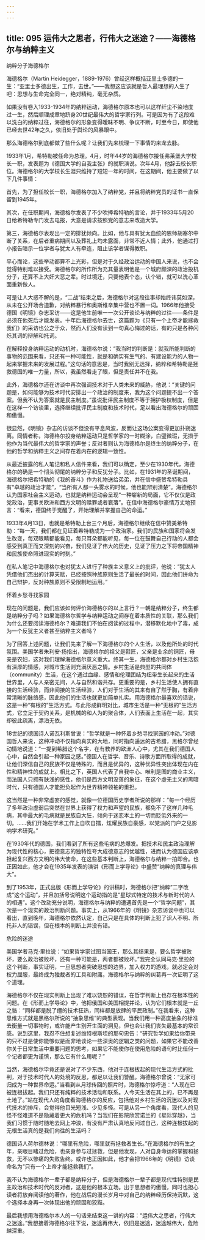 ```yaml
---
---
---
```

title: 095 运伟大之思者，行伟大之迷途？——海德格尔与纳粹主义
---







纳粹分子海德格尔

海德格尔（Martin Heidegger，1889-1976）曾经这样概括亚里士多德的一生：“亚里士多德出生，工作，去世。”——我想这应该就是哲人最理想的人生了吧：思想与生命完全同一，绝对精纯，毫无杂质。

如果没有卷入1933-1934年的纳粹运动，海德格尔原本也可以这样纤尘不染地度过一生，然后顺理成章地跻身20世纪最伟大的哲学家行列。可是因为有了这段难以洗白的纳粹过往，海德格尔的形象变得暧昧不明、争议不断，时至今日，即使他已经去世42年之久，依旧处于舆论的风暴眼中。

那么海德格尔到底都做了些什么呢？让我们先来梳理一下事情的来龙去脉。

1933年1月，希特勒被任命为总理。4月，时年44岁的海德格尔接任弗莱堡大学校长一职，发表题为《德国大学的自我主张》的就职演说。次年4月，他辞去校长职位。海德格尔的大学校长生涯只维持了短短一年的时间，在这期间，他主要做了以下几件事情：

首先，为了担任校长一职，海德格尔加入了纳粹党，并且将纳粹党员的证书一直保留到1945年。

其次，在任职期间，海德格尔发表了不少吹捧希特勒的言论，并于1933年5月20日给希特勒专门发去电报，大意是请求按照党的意志来改造大学。

第三，海德格尔表现出一定的排犹倾向。比如，他与具有犹太血统的恩师胡塞尔中断了关系，在后者重病期间以及葬礼上均未露面，非常不近人情；此外，他通过打小报告暗示一位学者与犹太人有牵连，阻止该学者谋得教职。

平心而论，这些举动都算不上光彩，但是对于久经政治运动的中国人来说，也不会觉得特别难以接受。海德格尔的所作所为充其量表明他是一个城府颇深的政治投机分子，还算不上大奸大恶之辈。时过境迁，只要他表个态，认个错，就可以洗心革面重新做人。

可是让人大惑不解的是，“二战”结束之后，海德格尔对这段往事却始终讳莫如深，从未在公开场合道歉，对纳粹暴行和奥斯维辛集中营也不置一词。1966年他接受德国《明镜》杂志采访——这是他生前唯一一次公开谈论与纳粹的过往——条件是必须在他死后才能发表。十年后海德格尔去世，这篇题为《只有一个上帝才能拯救我们》的采访也公之于众，然而人们没有读到一句真心悔过的话，有的只是各种闪烁其词的辩解和托词。

在解释投身纳粹运动的动机时，海德格尔说：“我当时的判断是：就我所能判断的事物的范围来看，只还有一种可能性，就是和确实有生气的、有建设能力的人物一起来掌握未来的发展过程。”这句话的意思是，当时我别无选择，纳粹和希特勒是拯救德国的唯一力量，所以，我虽然看走了眼，但是责任并不在我。

此外，海德格尔还在访谈中再次强调技术对于人类未来的威胁，他说：“关键的问题是，如何能够为技术时代安排出一个政治的制度来，我为这个问题提不出一个答案。但我不认为答案就是民主制度。”虽说批评民主制度不等于拥护极权制度，但是在这样一个访谈里，选择继续批评民主制度和技术时代，足以看出海德格尔的顽固和傲慢。

很显然，《明镜》杂志的访谈不但没有平息风波，反而让这场公案变得更加扑朔迷离。同情者称，海德格尔投身纳粹运动只是哲学家的一时糊涂，白璧微瑕，无损于他作为当代最伟大的哲学家的声誉；反对者则认为海德格尔是终生的纳粹分子，在他的哲学和纳粹主义之间存在着内在的逻辑一致性。

从最近披露的私人笔记和私人信件来看，我们可以确定，至少在1930年代，海德格尔的确是一个彻头彻尾的纳粹分子和反犹分子。比如，在1931年的圣诞期间，海德格尔把希特勒的《我的奋斗》作为礼物送给弟弟，并在信中盛赞希特勒具有“卓越的政治才能”，“当所有人都一头雾水的时候，他也能辨别清楚”。海德格尔认为国家社会主义运动，也就是纳粹运动会呈现“一种崭新的局面，它不仅仅是政党政治，更事关欧洲和西方文明的赎罪或者衰落”。在信中海德格尔豪情万丈地预言：“看来，德国终于觉醒了，开始理解并掌握自己的命运。”

1933年4月13日，也就是希特勒上台三个月后，海德格尔继续在信中赞美希特勒：“每一天，我们都在见证着希特勒成为一个政治家。我们的民族和国家将会发生改变，每双眼睛都能看见，每只耳朵都能听见，每一位在鼓舞自己行动的人都会感受到真正而又深刻的兴奋，我们见证了伟大的历史，见证了压力之下将帝国精神和民族使命照进现实的时刻。”

在私人笔记中海德格尔也对犹太人进行了种族主义意义上的批评，他说：“犹太人凭借他们杰出的计算天赋，已经按照种族原则生活了最长的时间，因此他们拼命为自己辩护，反对种族原则不受限制地运用。”


怀着乡愁寻找家园

现在的问题是，我们应该如何评价海德格尔的以上言行？一朝是纳粹分子，终生都是纳粹分子吗？如果海德格尔哲学与纳粹运动之间存在着本质性的关联，那么我们为什么还要阅读海德格尔？难道我们不怕在阅读的过程中，潜移默化地中了毒，成为一个反犹主义者甚至纳粹主义者吗？

为了回答上述问题，让我们先来了解一下海德格尔的个人生活，以及他所处的时代氛围。美国学者朱利安·扬指出，海德格尔的祖父是鞋匠，父亲是业余的铜匠，母亲是农妇，这对我们理解海德格尔意义重大。终其一生，海德格尔都对乡村生活抱有深厚的情感，对城市生活则充满厌恶之情。乡村生活是典型的共同体（community）生活，在这个通过血缘、感情和伦理团结为纽带生长起来的生活世界里，人与人亲密无间，人与自然和谐共存。更重要的是，乡村生活使人拥有直接的生活经验，而非间接的生活经验，人们对于生活的其来有自了然于胸，有着非常清晰的脉络感，因此他们的生活也就更加简单扎实。用海德格尔最喜欢的话说，这是一种“有根的”生活方式。与此形成鲜明对比，城市生活是一种“无根的”生活方式，它立足于契约关系，是机械的和人为的聚合体，人们表面上生活在一起，其实却彼此疏离，漂泊无依。

18世纪的德国诗人诺瓦利斯曾说：“哲学就是一种怀着乡愁寻找家园的冲动。”对德国哲人来说，这种冲动不仅指向真实的大地，同时指向遥远的古希腊，黑格尔曾经动情地说道：“一提到希腊这个名字，在有教养的欧洲人心中，尤其在我们德国人心中，自然会引起一种家园之感。”德国人在哲学、音乐、诗歌方面所取得的成就，让他们深信自己的民族不仅是特殊的，而且是优异的，这种优异性突出体现在内在性和精神性的成就上。相比之下，英国人代表了自我中心、唯利是图的商业主义，而法国人只拥有肤浅的感性，他们是西方文明没落的象征，在这个虚无主义的黑暗时代，只有德国人才能担负起作为世界精神领袖的重担。

这当然是一种非常虚妄的感觉，就像一位德国历史学者所说的那样：“每一个经历了多年政治虚弱后突然在世界上获得了权力和声望的民族，都免不了这样几种毛病，其中最大的毛病就是民族自大狂，倾向于迷恋本土的一切而贬低外来的一切。……我们开始在学术工作上自吹自擂，炫耀民族自豪感，以党派的门户之见影响学术研究。”

在1930年代的德国，我们看到了所有这些毛病的总爆发。把技术和民主政治理解为现代性的核心，把德意志的独特性夸大成德意志的优越性，进而认为德国应该承担起复兴西方文明的伟大使命，在这些基本判断上，海德格尔与纳粹一拍即合。也正因如此，他才会在1935年发表的演讲《形而上学导论》中盛赞“纳粹的真理与伟大”。

到了1953年，正式出版《形而上学导论》的讲稿时，海德格尔把“纳粹”二字改成“这个运动”，并且加括号说明这个运动指的是“星球式特定的技术与新时代的人的相遇”。这个改动充分说明，海德格尔与纳粹的遭遇首先是一个“哲学问题”，其次是一个现实的政治判断问题。事实上，从1966年的《明镜》杂志访谈中也可以看出，直到晚年，海德格尔依然认定，自己只是在具体的判断上犯了识人不明、所托非人的错误，但在根本的判断上并没有错。


危险的迷途

美国学者马克·里拉说：“如果哲学家试图当国王，那么其结果是，要么哲学被败坏，要么政治被败坏，还有一种可能是，两者都被败坏。”我完全认同马克·里拉的这个判断，事实证明，一旦思想者突破思想的边界，加入权力的游戏，就必定会对权力屈服，最终成为独裁者的工具和附庸。海德格尔与纳粹的纠葛再一次证明了这个道理。

海德格尔不仅在现实判断上出现了难以饶恕的错误，在哲学判断上也存在根本性的问题。在《形而上学导论》中，他把俄国和美国相提并论，认为它们根本就是一丘之貉：“同样都是脱了缰的技术狂热，同样都是放肆的平民政制。”在我看来，这种思维方式就是黑格尔所说的“抽象思维”的典型表现。当我们用一种高度抽象的标准去衡量一切事物时，或许能产生别开生面的洞见，但也会让我们丧失最基本的常识感。说到这里，我忍不住想复述维特根斯坦的那句忠告：“研究哲学如果给你带来的只不过是使你能够似是而非地谈论一些深奥的逻辑之类的问题，如果它不能改善你关于日常生活中重要问题的思考，如果它不能使你在使用危险的语句时比任何一个记者都更为谨慎，那么它有什么用呢？”

当然，海德格尔毕竟还是说对了不少东西，他对于连根拔起的现代生活方式的批判，对于技术时代人的处境的反思，都足以让我们警醒。海德格尔曾说：“无家可归成为一种世界命运。”当看到从月球传回的照片时，海德格尔惊呼道：“人现在已被连根拔起。我们只还有纯粹的技术活动和联系。人今天生活在其上的，已不再是土地了。”站在现代人的角度看海德格尔的反应，包括他对乡村生活的沉迷以及对现代技术的排斥，会觉得他目光短浅、少见多怪。可是从另一个角度看，现代人的见怪不怪难道不是隐藏着更大的危机吗？当我们在影院欣赏诺兰的《星际穿越》，当我们习惯于随时随地去网上冲浪，有没有严肃认真地反问过自己，这种连根拔起的无根生活真的是我们向往的生活吗？

德国诗人荷尔德林说：“哪里有危险，哪里就有拯救者生长。”在海德格尔的有生之年，亲眼目睹过危险，也亲身参与过拯救，但是他发现，人对自身命运的掌握和拯救，无不以惨痛的失败告终。或许也正因如此，他才会把1966年的《明镜》访谈命名为“只有一个上帝才能拯救我们”。

我不认为海德格尔一辈子都是纳粹分子，但是海德格尔一辈子都是现代性特别是民主政治和技术时代的反对者，这是他的根本立场。出于思想者的傲慢，同时也担心读者将放弃阅读他的著作，他在战后的漫长岁月中对自己的纳粹经历保持沉默，这个选择本身再一次体现出他的顽固和狡黠。

最后我想用海德格尔本人的一句话来结束这一讲的内容：“运伟大之思者，行伟大之迷途。”我想接着海德格尔往下说，迷途再伟大，依旧是迷途，迷途越伟大，危险越深重。
